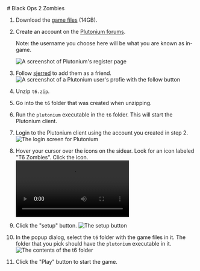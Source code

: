 

<Layout title="Black Ops 2 Zombies" noindex>
<div class="grid justify-center dark:bg-black">
<article class="prose dark:prose-invert  mt-10 mb-10">
# Black Ops 2 Zombies

1. Download the [game files](https://files.sjer.red/games/t6.zip) (14GB).
1. Create an account on the [Plutonium forums](https://forum.plutonium.pw/register).

    Note: the username you choose here will be what you are known as in-game.

    <Image src={Register} alt="A screenshot of Plutonium's register page" />
1. Follow [sjerred](https://forum.plutonium.pw/user/sjerred) to add them as a friend.
    <Image src={Follow} alt="A screenshot of a Plutonium user's profie with the follow button" />
1. Unzip `t6.zip`.
1. Go into the `t6` folder that was created when unzipping.
1. Run the `plutonium` executable in the `t6` folder. This will start the Plutonium client.
1. Login to the Plutonium client using the account you created in step 2.
    <Image src={Login} alt="The login screen for Plutonium" />
1. Hover your cursor over the icons on the sidear. Look for an icon labeled "T6 Zombies". Click the icon.
    <video controls>
        <source src={Sidebar} type="video/mp4" />
    </video>
1. Click the "setup" button.
    <Image src={Setup} alt="The setup button" />
1. In the popup dialog, select the `t6` folder with the game files in it. The folder that you pick should have the `plutonium` executable in it.
    <Image src={Folder} alt="The contents of the t6 folder" />
1. Click the "Play" button to start the game.

</article>
</div>
</Layout>
